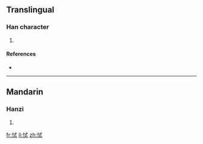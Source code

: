 ==Translingual==

===Han character===
{{Han char|rn=61|rad=心|as=06|sn=9|four=|canj=心戈心一 (PIPM)}}

# {{defn|Han|sort=心06}}

====References====
* {{Han ref|kx=0384.270|dkj=10570|dj=0715.100|hdz=42293.120|uh=605C|ud=24668}}

----

==Mandarin==

===Hanzi===
{{cmn-hanzi|pin=[[chì]] ([[chi4]])|wg=ch'ih<sup>4</sup>}}

# {{defn|Mandarin}}

[[fr:恜]]
[[li:恜]]
[[zh:恜]]